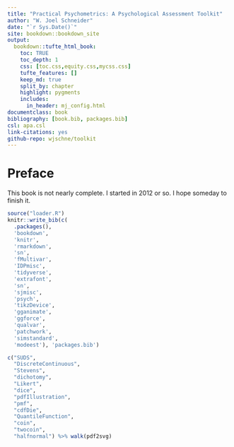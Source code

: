 ```yaml
--- 
title: "Practical Psychometrics: A Psychological Assessment Toolkit"
author: "W. Joel Schneider"
date: "`r Sys.Date()`"
site: bookdown::bookdown_site
output:
  bookdown::tufte_html_book:
    toc: TRUE
    toc_depth: 1
    css: [toc.css,equity.css,mycss.css]
    tufte_features: []
    keep_md: true
    split_by: chapter
    highlight: pygments
    includes: 
      in_header: mj_config.html
documentclass: book
bibliography: [book.bib, packages.bib]
csl: apa.csl
link-citations: yes
github-repo: wjschne/toolkit
---
```


# Preface {-}

This book is not nearly complete. I started in 2012 or so. I hope someday to finish it. 

<!-- <toggle-section open="false"> -->
<!-- <h5>Code</h5> -->

<!-- hello -->

<!-- </toggle-section> -->

```r

source("loader.R")
knitr::write_bib(c(
  .packages(), 
  'bookdown', 
  'knitr', 
  'rmarkdown',
  'sn',
  'fMultivar',
  'IDPmisc',
  'tidyverse',
  'extrafont',
  'sn',
  'sjmisc',
  'psych',
  'tikzDevice',
  'gganimate',
  'ggforce',
  'qualvar',
  'patchwork',
  'simstandard',
  'modeest'), 'packages.bib')
```

```r
c("SUDS",
  "DiscreteContinuous",
  "Stevens",
  "dichotomy",
  "Likert",
  "dice",
  "pdfIllustration",
  "pmf",
  "cdfDie",
  "QuantileFunction",
  "coin",
  "twocoin",
  "halfnormal") %>% walk(pdf2svg)
```




